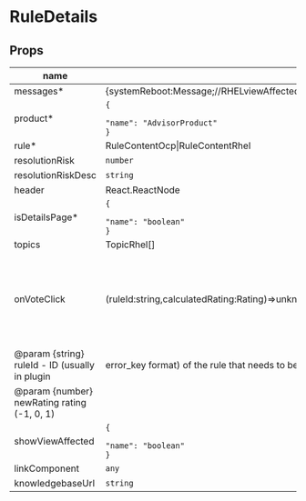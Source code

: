 
# RuleDetails

## Props

|name|type|default|description|
|----|----|-------|-----------|
|messages&#42;|&#123;systemReboot:Message;//RHELviewAffectedSystems?:Message;//OCPviewAffectedClusters?:Message;knowledgebaseArticle:Message;topicRelatedToRule:Message;totalRisk:Message;rulesDetailsTotalRiskBody:Message;likelihoodLevel:Message;likelihoodDescription:Message;impactLevel:Message;impactDescription:Message;riskOfChange:Message;riskOfChangeText:Message;riskOfChangeLabel:Message;ruleHelpful:Message;feedbackThankYou:Message;&#125;|||
|product&#42;|<code>&#123;<br/><span className="default-prop-spacer"></span><span className="default-prop-spacer"></span><span className="default-prop-spacer"></span> "name": "AdvisorProduct"<br />&#125;</code>|||
|rule&#42;|RuleContentOcp&#124;RuleContentRhel|||
|resolutionRisk|`number`|||
|resolutionRiskDesc|`string`|||
|header|React.ReactNode|||
|isDetailsPage&#42;|<code>&#123;<br/><span className="default-prop-spacer"></span><span className="default-prop-spacer"></span><span className="default-prop-spacer"></span> "name": "boolean"<br />&#125;</code>|||
|topics|TopicRhel[]|||
|onVoteClick|(ruleId:string,calculatedRating:Rating)=&gt;unknown||onVoteClick - a callback used to update the rating of a particular rule
@param &#123;string&#125; ruleId - ID (usually in plugin|error_key format) of the rule that needs to be updated
@param &#123;number&#125; newRating rating (-1, 0, 1)|
|showViewAffected|<code>&#123;<br/><span className="default-prop-spacer"></span><span className="default-prop-spacer"></span><span className="default-prop-spacer"></span> "name": "boolean"<br />&#125;</code>|||
|linkComponent|`any`|||
|knowledgebaseUrl|`string`|||



